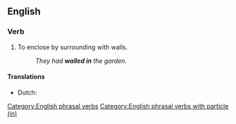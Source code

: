 {{also|Wallin}}

==English==

===Verb===
{{head|en|verb}}

# To enclose by surrounding with walls.
#: ''They had '''walled in''' the garden.''

====Translations====
{{trans-top|enclose by surrounding with walls}}
* Dutch: {{t+|nl|ommuren}}
{{trans-mid}}
{{trans-bottom}}

[[Category:English phrasal verbs]]
[[Category:English phrasal verbs with particle (in)]]